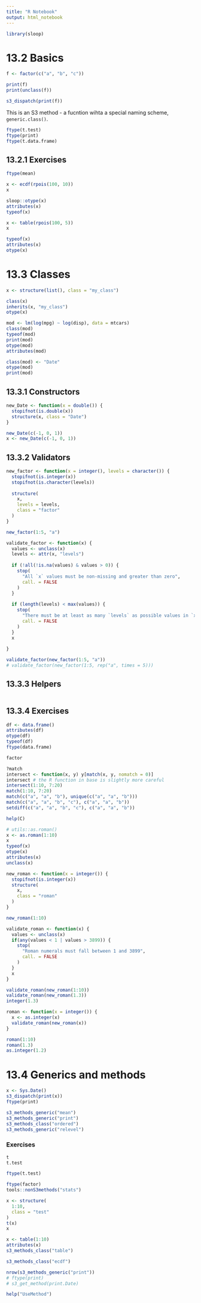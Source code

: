 ```yaml
---
title: "R Notebook"
output: html_notebook
---
```


```r
library(sloop)
```


# 13.2 Basics
```r
f <- factor(c("a", "b", "c"))

print(f)
print(unclass(f))
```

```r
s3_dispatch(print(f))
```
This is an S3 method - a fucntion wihta a special naming scheme, `generic.class()`. 

```r
ftype(t.test)
ftype(print)
ftype(t.data.frame)
```

## 13.2.1 Exercises
```r
ftype(mean)
```

```r
x <- ecdf(rpois(100, 10))
x

sloop::otype(x)
attributes(x)
typeof(x)
```

```r
x <- table(rpois(100, 5))
x

typeof(x)
attributes(x)
otype(x)
```

# 13.3 Classes
```r
x <- structure(list(), class = "my_class")

class(x)
inherits(x, "my_class")
otype(x)
```

```r
mod <- lm(log(mpg) ~ log(disp), data = mtcars)
class(mod)
typeof(mod)
print(mod)
otype(mod)
attributes(mod)

class(mod) <- "Date"
otype(mod)
print(mod)
```

## 13.3.1 Constructors
```r
new_Date <- function(x = double()) {
  stopifnot(is.double(x))
  structure(x, class = "Date")
}

new_Date(c(-1, 0, 1))
x <- new_Date(c(-1, 0, 1))
```

## 13.3.2 Validators
```r
new_factor <- function(x = integer(), levels = character()) {
  stopifnot(is.integer(x))
  stopifnot(is.character(levels))
  
  structure(
    x, 
    levels = levels, 
    class = "factor"
  )
}

new_factor(1:5, "a")
```

```r
validate_factor <- function(x) {
  values <- unclass(x)
  levels <- attr(x, "levels")
  
  if (!all(!is.na(values) & values > 0)) {
    stop(
      "All `x` values must be non-missing and greater than zero",
      call. = FALSE
    )
  }
  
  if (length(levels) < max(values)) {
    stop(
      "There must be at least as many `levels` as possible values in `x`",
      call. = FALSE
    )
  }
  x
  
}

validate_factor(new_factor(1:5, "a"))
# validate_factor(new_factor(1:5, rep("a", times = 5)))
```

## 13.3.3 Helpers
```r

```

## 13.3.4 Exercises
```r
df <- data.frame()
attributes(df)
otype(df)
typeof(df)
ftype(data.frame)
```

```r
factor
```

```r
?match
intersect <- function(x, y) y[match(x, y, nomatch = 0)]
intersect # the R function in base is slightly more careful
intersect(1:10, 7:20)
match(1:10, 7:20)
match(c("a", "a", "b"), unique(c("a", "a", "b")))
match(c("a", "a", "b", "c"), c("a", "a", "b"))
setdiff(c("a", "a", "b", "c"), c("a", "a", "b"))

```

```r
help(C)
```

```r
# utils::as.roman()
x <- as.roman(1:10)
x
typeof(x)
otype(x)
attributes(x)
unclass(x)
```
```r
new_roman <- function(x = integer()) {
  stopifnot(is.integer(x))
  structure(
    x,
    class = "roman"
  )
}

new_roman(1:10)

```

```r
validate_roman <- function(x) {
  values <- unclass(x)
  if(any(values < 1 | values > 3899)) {
    stop(
      "Roman numerals must fall between 1 and 3899",
      call. = FALSE
    )
  }
  x
}

validate_roman(new_roman(1:10))
validate_roman(new_roman(1.3))
integer(1.3)
```

```r
roman <- function(x = integer()) {
  x <- as.integer(x)
  validate_roman(new_roman(x))
}

roman(1:10)
roman(1.3)
as.integer(1.2)
```

# 13.4 Generics and methods
```r
x <- Sys.Date()
s3_dispatch(print(x))
ftype(print)
```
```r
s3_methods_generic("mean")
s3_methods_generic("print")
s3_methods_class("ordered")
s3_methods_generic("relevel")
```

### Exercises
```r
t
t.test

ftype(t.test)

ftype(factor)
tools::nonS3methods("stats")
```
```r
x <- structure(
  1:10,
  class = "test"
)
t(x)
x
```

```r

x <- table(1:10)
attributes(x)
s3_methods_class("table")
```
```r
s3_methods_class("ecdf")
```
```r
nrow(s3_methods_generic("print"))
# ftype(print)
# s3_get_method(print.Date)
```

```r
help("UseMethod")
```















